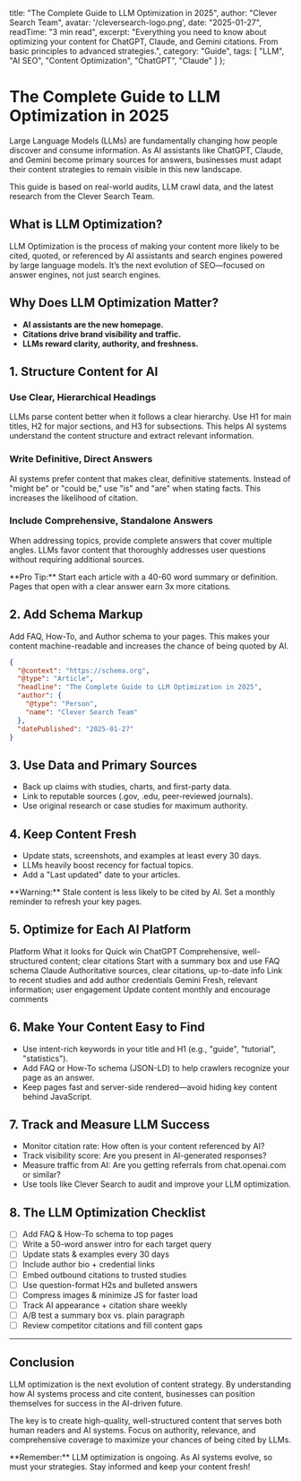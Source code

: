 
  title: "The Complete Guide to LLM Optimization in 2025",
  author: "Clever Search Team",
  avatar: '/cleversearch-logo.png',
  date: "2025-01-27",
  readTime: "3 min read",
  excerpt: "Everything you need to know about optimizing your content for ChatGPT, Claude, and Gemini citations. From basic principles to advanced strategies.",
  category: "Guide",
  tags: [
    "LLM",
    "AI SEO",
    "Content Optimization",
    "ChatGPT",
    "Claude"
  ]
};

# The Complete Guide to LLM Optimization in 2025

Large Language Models (LLMs) are fundamentally changing how people discover and consume information. As AI assistants like ChatGPT, Claude, and Gemini become primary sources for answers, businesses must adapt their content strategies to remain visible in this new landscape.

<Callout type="info">
This guide is based on real-world audits, LLM crawl data, and the latest research from the Clever Search Team.
</Callout>

## What is LLM Optimization?

LLM Optimization is the process of making your content more likely to be cited, quoted, or referenced by AI assistants and search engines powered by large language models. It’s the next evolution of SEO—focused on answer engines, not just search engines.

## Why Does LLM Optimization Matter?

- **AI assistants are the new homepage.**
- **Citations drive brand visibility and traffic.**
- **LLMs reward clarity, authority, and freshness.**

## 1. Structure Content for AI

### Use Clear, Hierarchical Headings

LLMs parse content better when it follows a clear hierarchy. Use H1 for main titles, H2 for major sections, and H3 for subsections. This helps AI systems understand the content structure and extract relevant information.

### Write Definitive, Direct Answers

AI systems prefer content that makes clear, definitive statements. Instead of "might be" or "could be," use "is" and "are" when stating facts. This increases the likelihood of citation.

### Include Comprehensive, Standalone Answers

When addressing topics, provide complete answers that cover multiple angles. LLMs favor content that thoroughly addresses user questions without requiring additional sources.

<Callout type="success">
**Pro Tip:** Start each article with a 40-60 word summary or definition. Pages that open with a clear answer earn 3x more citations.
</Callout>

## 2. Add Schema Markup

Add FAQ, How-To, and Author schema to your pages. This makes your content machine-readable and increases the chance of being quoted by AI.

```json
{
  "@context": "https://schema.org",
  "@type": "Article",
  "headline": "The Complete Guide to LLM Optimization in 2025",
  "author": {
    "@type": "Person",
    "name": "Clever Search Team"
  },
  "datePublished": "2025-01-27"
}
```

## 3. Use Data and Primary Sources

- Back up claims with studies, charts, and first-party data.
- Link to reputable sources (.gov, .edu, peer-reviewed journals).
- Use original research or case studies for maximum authority.

## 4. Keep Content Fresh

- Update stats, screenshots, and examples at least every 30 days.
- LLMs heavily boost recency for factual topics.
- Add a "Last updated" date to your articles.

<Callout type="warning">
**Warning:** Stale content is less likely to be cited by AI. Set a monthly reminder to refresh your key pages.
</Callout>

## 5. Optimize for Each AI Platform

<BlogTable>
  <BlogThead>
    <BlogTr>
      <BlogTh>Platform</BlogTh>
      <BlogTh>What it looks for</BlogTh>
      <BlogTh>Quick win</BlogTh>
    </BlogTr>
  </BlogThead>
  <BlogTbody>
    <BlogTr>
      <BlogTd>ChatGPT</BlogTd>
      <BlogTd>Comprehensive, well-structured content; clear citations</BlogTd>
      <BlogTd>Start with a summary box and use FAQ schema</BlogTd>
    </BlogTr>
    <BlogTr>
      <BlogTd>Claude</BlogTd>
      <BlogTd>Authoritative sources, clear citations, up-to-date info</BlogTd>
      <BlogTd>Link to recent studies and add author credentials</BlogTd>
    </BlogTr>
    <BlogTr>
      <BlogTd>Gemini</BlogTd>
      <BlogTd>Fresh, relevant information; user engagement</BlogTd>
      <BlogTd>Update content monthly and encourage comments</BlogTd>
    </BlogTr>
  </BlogTbody>
</BlogTable>

## 6. Make Your Content Easy to Find

- Use intent-rich keywords in your title and H1 (e.g., "guide", "tutorial", "statistics").
- Add FAQ or How-To schema (JSON-LD) to help crawlers recognize your page as an answer.
- Keep pages fast and server-side rendered—avoid hiding key content behind JavaScript.

## 7. Track and Measure LLM Success

- Monitor citation rate: How often is your content referenced by AI?
- Track visibility score: Are you present in AI-generated responses?
- Measure traffic from AI: Are you getting referrals from chat.openai.com or similar?
- Use tools like Clever Search to audit and improve your LLM optimization.

## 8. The LLM Optimization Checklist

- [ ] Add FAQ & How-To schema to top pages
- [ ] Write a 50-word answer intro for each target query
- [ ] Update stats & examples every 30 days
- [ ] Include author bio + credential links
- [ ] Embed outbound citations to trusted studies
- [ ] Use question-format H2s and bulleted answers
- [ ] Compress images & minimize JS for faster load
- [ ] Track AI appearance + citation share weekly
- [ ] A/B test a summary box vs. plain paragraph
- [ ] Review competitor citations and fill content gaps

---

## Conclusion

LLM optimization is the next evolution of content strategy. By understanding how AI systems process and cite content, businesses can position themselves for success in the AI-driven future.

The key is to create high-quality, well-structured content that serves both human readers and AI systems. Focus on authority, relevance, and comprehensive coverage to maximize your chances of being cited by LLMs.

<Callout type="info">
**Remember:** LLM optimization is ongoing. As AI systems evolve, so must your strategies. Stay informed and keep your content fresh!
</Callout> 